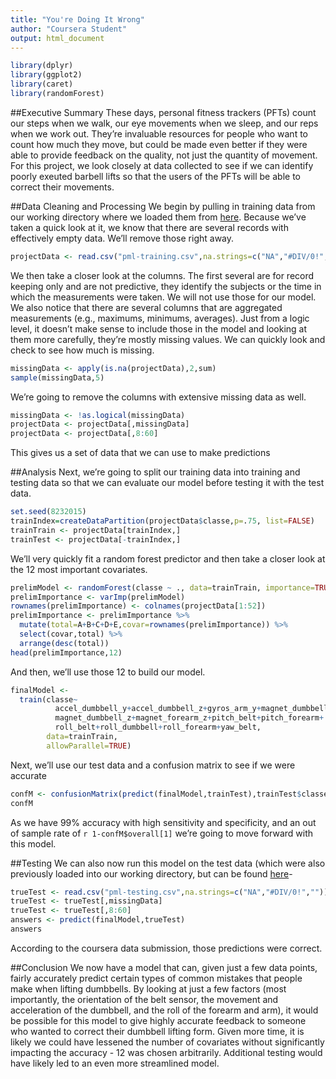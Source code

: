 ```yaml
---
title: "You're Doing It Wrong"
author: "Coursera Student"
output: html_document
---
```

```r
library(dplyr)
library(ggplot2)
library(caret)
library(randomForest)
```
##Executive Summary
These days, personal fitness trackers (PFTs) count our steps when we walk, our eye movements when we sleep, and our reps when we work out. They're invaluable resources for people who want to count how much they move, but could be made even better if they were able to provide feedback on the quality, not just the quantity of movement. For this project, we look closely at data collected to see if we can identify poorly exeuted barbell lifts so that the users of the PFTs will be able to correct their movements.

##Data Cleaning and Processing
We begin by pulling in training data from our working directory where we loaded them from [here](https://d396qusza40orc.cloudfront.net/predmachlearn/pml-training.csv).  Because we've taken a quick look at it, we know that there are several records with effectively empty data. We'll remove those right away.

```r
projectData <- read.csv("pml-training.csv",na.strings=c("NA","#DIV/0!",""))
```
We then take a closer look at the columns.  The first several are for record keeping only and are not predictive, they identify the subjects or the time in which the measurements were taken. We will not use those for our model.  We also notice that there are several columns that are aggregated measurements (e.g., maximums, minimums, averages). Just from a logic level, it doesn't make sense to include those in the model and looking at them more carefully, they're mostly missing values. We can quickly look and check to see how much is missing.
```r
missingData <- apply(is.na(projectData),2,sum)
sample(missingData,5)
```
We're going to remove the columns with extensive missing data as well.
```r
missingData <- !as.logical(missingData)
projectData <- projectData[,missingData]
projectData <- projectData[,8:60]
```
This gives us a set of data that we can use to make predictions

##Analysis
Next, we're going to split our training data into training and testing data so that we can evaluate our model before testing it with the test data.
```r
set.seed(8232015)
trainIndex=createDataPartition(projectData$classe,p=.75, list=FALSE)
trainTrain <- projectData[trainIndex,]
trainTest <- projectData[-trainIndex,]
```
We'll very quickly fit a random forest predictor and then take a closer look at the 12 most important covariates.
```r
prelimModel <- randomForest(classe ~ ., data=trainTrain, importance=TRUE)
prelimImportance <- varImp(prelimModel)
rownames(prelimImportance) <- colnames(projectData[1:52])
prelimImportance <- prelimImportance %>%
  mutate(total=A+B+C+D+E,covar=rownames(prelimImportance)) %>%
  select(covar,total) %>%
  arrange(desc(total))
head(prelimImportance,12)
```
And then, we'll use those 12 to build our model.
```r
finalModel <- 
  train(classe~
          accel_dumbbell_y+accel_dumbbell_z+gyros_arm_y+magnet_dumbbell_y+
          magnet_dumbbell_z+magnet_forearm_z+pitch_belt+pitch_forearm+
          roll_belt+roll_dumbbell+roll_forearm+yaw_belt,
        data=trainTrain,
        allowParallel=TRUE)
```
Next, we'll use our test data and a confusion matrix to see if we were accurate
```r
confM <- confusionMatrix(predict(finalModel,trainTest),trainTest$classe)
confM
```
As we have 99% accuracy with high sensitivity and specificity, and an out of sample rate of ```r 1-confM$overall[1]``` we're going to move forward with this model.

##Testing
We can also now run this model on the test data (which were also previously loaded into our working directory, but can be found [here](https://d396qusza40orc.cloudfront.net/predmachlearn/pml-testing.csv)- 
```r
trueTest <- read.csv("pml-testing.csv",na.strings=c("NA","#DIV/0!",""))
trueTest <- trueTest[,missingData]
trueTest <- trueTest[,8:60]
answers <- predict(finalModel,trueTest)
answers
```
According to the coursera data submission, those predictions were correct.

##Conclusion
We now have a model that can, given just a few data points, fairly accurately predict certain types of common mistakes that people make when lifting dumbbells. By looking at just a few factors (most importantly, the orientation of the belt sensor, the movement and acceleration of the dumbbell, and the roll of the forearm and arm), it would be possible for this model to give highly accurate feedback to someone who wanted to correct their dumbbell lifting form.
Given more time, it is likely we could have lessened the number of covariates without significantly impacting the accuracy - 12 was chosen arbitrarily. Additional testing would have likely led to an even more streamlined model.
